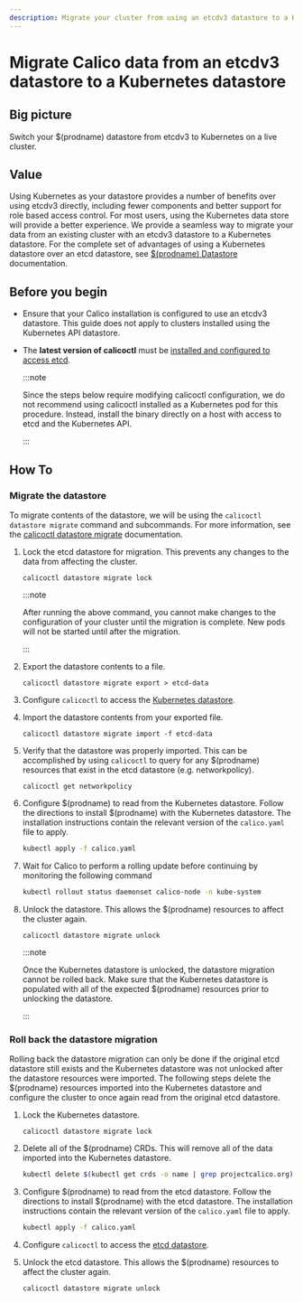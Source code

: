 ```yaml
---
description: Migrate your cluster from using an etcdv3 datastore to a Kubernetes datastore.
---
```


# Migrate Calico data from an etcdv3 datastore to a Kubernetes datastore

## Big picture

Switch your $(prodname) datastore from etcdv3 to Kubernetes on a live cluster.

## Value

Using Kubernetes as your datastore provides a number of benefits over using etcdv3
directly, including fewer components and better support for role based access
control. For most users, using the Kubernetes data store will provide a better
experience. We provide a seamless way to migrate your data from an existing
cluster with an etcdv3 datastore to a Kubernetes datastore. For the
complete set of advantages of using a Kubernetes datastore over an etcd datastore, see
[$(prodname) Datastore](../getting-started/kubernetes/hardway/the-calico-datastore.mdx#using-kubernetes-as-the-datastore)
documentation.

## Before you begin

- Ensure that your Calico installation is configured to use an etcdv3 datastore. This guide does not apply to clusters installed using the Kubernetes API datastore.

- The **latest version of calicoctl** must be [installed and configured to access etcd](calicoctl/install.mdx).

  :::note

  Since the steps below require modifying calicoctl configuration, we do not recommend using calicoctl installed
  as a Kubernetes pod for this procedure. Instead, install the binary directly on a host with access to etcd and the Kubernetes API.

  :::

## How To

### Migrate the datastore

To migrate contents of the datastore, we will be using the `calicoctl datastore migrate`
command and subcommands. For more information, see the
[calicoctl datastore migrate](../reference/calicoctl/datastore/migrate/overview.mdx)
documentation.

1. Lock the etcd datastore for migration. This prevents any changes to the data from
   affecting the cluster.

   ```
   calicoctl datastore migrate lock
   ```

   :::note

   After running the above command, you cannot make changes to the configuration of your cluster until the
   migration is complete. New pods will not be started until after the migration.

   :::

1. Export the datastore contents to a file.

   ```
   calicoctl datastore migrate export > etcd-data
   ```

1. Configure `calicoctl` to access the
   [Kubernetes datastore](calicoctl/configure/kdd.mdx).

1. Import the datastore contents from your exported file.

   ```
   calicoctl datastore migrate import -f etcd-data
   ```

1. Verify that the datastore was properly imported. This can be accomplished by using
   `calicoctl` to query for any $(prodname) resources that exist in the etcd
   datastore (e.g. networkpolicy).

   ```
   calicoctl get networkpolicy
   ```

1. Configure $(prodname) to read from the Kubernetes datastore. Follow the
   directions to install $(prodname) with the Kubernetes datastore. The
   installation instructions contain the relevant version of the
   `calico.yaml` file to apply.

   ```bash
   kubectl apply -f calico.yaml
   ```

1. Wait for Calico to perform a rolling update before continuing by monitoring the following command

   ```bash
   kubectl rollout status daemonset calico-node -n kube-system
   ```

1. Unlock the datastore. This allows the $(prodname) resources to affect the cluster again.

   ```
   calicoctl datastore migrate unlock
   ```

   :::note

   Once the Kubernetes datastore is unlocked, the datastore migration
   cannot be rolled back. Make sure that the Kubernetes datastore is populated with
   all of the expected $(prodname) resources prior to unlocking the datastore.

   :::

### Roll back the datastore migration

Rolling back the datastore migration can only be done if the original etcd datastore still exists
and the Kubernetes datastore was not unlocked after the datastore resources were imported. The
following steps delete the $(prodname) resources imported into the Kubernetes datastore and
configure the cluster to once again read from the original etcd datastore.

1. Lock the Kubernetes datastore.

   ```
   calicoctl datastore migrate lock
   ```

1. Delete all of the $(prodname) CRDs. This will remove all of the data imported into
   the Kubernetes datastore.

   ```bash
   kubectl delete $(kubectl get crds -o name | grep projectcalico.org)
   ```

1. Configure $(prodname) to read from the etcd datastore. Follow the
   directions to install $(prodname) with the etcd datastore. The
   installation instructions contain the relevant version of the
   `calico.yaml` file to apply.

   ```bash
   kubectl apply -f calico.yaml
   ```

1. Configure `calicoctl` to access the
   [etcd datastore](calicoctl/configure/etcd.mdx).

1. Unlock the etcd datastore. This allows the $(prodname) resources to affect the cluster again.

   ```
   calicoctl datastore migrate unlock
   ```
